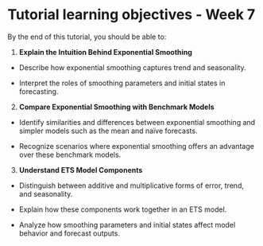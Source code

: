 # Tutorial learning objectives - Week 7

By the end of this tutorial, you should be able to:

1. **Explain the Intuition Behind Exponential Smoothing** 

  - Describe how exponential smoothing captures trend and seasonality.

  - Interpret the roles of smoothing parameters and initial states in forecasting.

2. **Compare Exponential Smoothing with Benchmark Models**

  - Identify similarities and differences between exponential smoothing and simpler models such as the mean and naïve forecasts.

  - Recognize scenarios where exponential smoothing offers an advantage over these benchmark models.

3. **Understand ETS Model Components**

  - Distinguish between additive and multiplicative forms of error, trend, and seasonality.

  - Explain how these components work together in an ETS model.

  - Analyze how smoothing parameters and initial states affect model behavior and forecast outputs.
